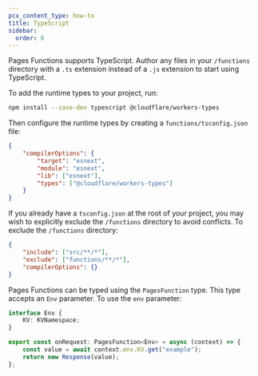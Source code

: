 ```yaml
---
pcx_content_type: how-to
title: TypeScript
sidebar:
  order: 8
---
```


Pages Functions supports TypeScript. Author any files in your `/functions` directory with a `.ts` extension instead of a `.js` extension to start using TypeScript.

To add the runtime types to your project, run:

```sh
npm install --save-dev typescript @cloudflare/workers-types
```

Then configure the runtime types by creating a `functions/tsconfig.json` file:

```json
{
	"compilerOptions": {
		"target": "esnext",
		"module": "esnext",
		"lib": ["esnext"],
		"types": ["@cloudflare/workers-types"]
	}
}
```

If you already have a `tsconfig.json` at the root of your project, you may wish to explicitly exclude the `/functions` directory to avoid conflicts. To exclude the `/functions` directory:

```json
{
	"include": ["src/**/*"],
	"exclude": ["functions/**/*"],
	"compilerOptions": {}
}
```

Pages Functions can be typed using the `PagesFunction` type. This type accepts an `Env` parameter. To use the `env` parameter:

```ts
interface Env {
	KV: KVNamespace;
}

export const onRequest: PagesFunction<Env> = async (context) => {
	const value = await context.env.KV.get("example");
	return new Response(value);
};
```
